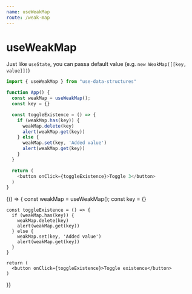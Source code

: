 ```yaml
---
name: useWeakMap
route: /weak-map
---
```



# useWeakMap

Just like `useState`, you can passa default value (e.g. `new WeakMap([[key, value]])`)

```js
import { useWeakMap } from "use-data-structures"

function App() {
  const weakMap = useWeakMap();
  const key = {}

  const toggleExistence = () => {
    if (weakMap.has(key)) {
      weakMap.delete(key)
      alert(weakMap.get(key))
    } else {
      weakMap.set(key, 'Added value')
      alert(weakMap.get(key))
    }
  }

  return (
    <button onClick={toggleExistence}>Toggle 3</button>
  )
}
```

<Playground>
  {() => {
    const weakMap = useWeakMap();
    const key = {}

    const toggleExistence = () => {
      if (weakMap.has(key)) {
        weakMap.delete(key)
        alert(weakMap.get(key))
      } else {
        weakMap.set(key, 'Added value')
        alert(weakMap.get(key))
      }
    }

    return (
      <button onClick={toggleExistence}>Toggle existence</button>
    )
  }}
</Playground>